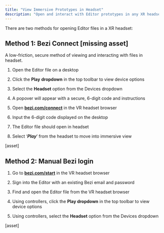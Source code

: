 ```yaml
---
title: "View Immersive Prototypes in Headset"
description: "Open and interact with Editor prototypes in any XR headset in seconds."
---
```


There are two methods for opening Editor files in a XR headset:&#x20;

## Method 1: Bezi Connect \[missing asset]

A low-friction, secure method of viewing and interacting with files in headset.&#x20;

1. Open the Editor file on a desktop

2. Click the **Play** **dropdown** in the top toolbar to view device options&#x20;

3. Select the **Headset** option from the Devices dropdown

4. A popover will appear with a secure, 6-digit code and instructions&#x20;

5. Open [**bezi.com/connect**](http://bezi.com/connect) in the VR headset browser

6. Input the 6-digit code displayed on the desktop&#x20;

7. The Editor file should open in headset&#x20;

8. Select ‘***Play***’ from the headset to move into immersive view

\[asset]

## Method 2: Manual Bezi login

1. Go to [**bezi.com/start**](http://bezi.com/start) in the VR headset browser

2. Sign into the Editor with an existing Bezi email and password

3. Find and open the Editor file from the VR headset browser

4. Using controllers, click the **Play dropdown** in the top toolbar to view device options

5. Using controllers, select the **Headset** option from the Devices dropdown

\[asset]